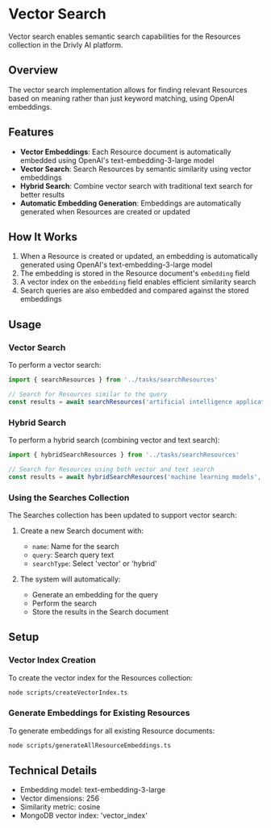 # Vector Search

Vector search enables semantic search capabilities for the Resources collection in the Drivly AI platform.

## Overview

The vector search implementation allows for finding relevant Resources based on meaning rather than just keyword matching, using OpenAI embeddings.

## Features

- **Vector Embeddings**: Each Resource document is automatically embedded using OpenAI's text-embedding-3-large model
- **Vector Search**: Search Resources by semantic similarity using vector embeddings
- **Hybrid Search**: Combine vector search with traditional text search for better results
- **Automatic Embedding Generation**: Embeddings are automatically generated when Resources are created or updated

## How It Works

1. When a Resource is created or updated, an embedding is automatically generated using OpenAI's text-embedding-3-large model
2. The embedding is stored in the Resource document's `embedding` field
3. A vector index on the `embedding` field enables efficient similarity search
4. Search queries are also embedded and compared against the stored embeddings

## Usage

### Vector Search

To perform a vector search:

```typescript
import { searchResources } from '../tasks/searchResources'

// Search for Resources similar to the query
const results = await searchResources('artificial intelligence applications', 10)
```

### Hybrid Search

To perform a hybrid search (combining vector and text search):

```typescript
import { hybridSearchResources } from '../tasks/searchResources'

// Search for Resources using both vector and text search
const results = await hybridSearchResources('machine learning models', 10)
```

### Using the Searches Collection

The Searches collection has been updated to support vector search:

1. Create a new Search document with:
   - `name`: Name for the search
   - `query`: Search query text
   - `searchType`: Select 'vector' or 'hybrid'

2. The system will automatically:
   - Generate an embedding for the query
   - Perform the search
   - Store the results in the Search document

## Setup

### Vector Index Creation

To create the vector index for the Resources collection:

```bash
node scripts/createVectorIndex.ts
```

### Generate Embeddings for Existing Resources

To generate embeddings for all existing Resource documents:

```bash
node scripts/generateAllResourceEmbeddings.ts
```

## Technical Details

- Embedding model: text-embedding-3-large
- Vector dimensions: 256
- Similarity metric: cosine
- MongoDB vector index: 'vector_index'
